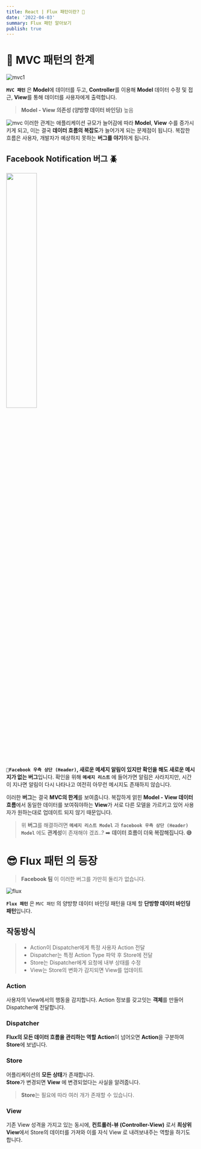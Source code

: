```yaml
---
title: React | Flux 패턴이란? 🤔
date: '2022-04-03'
summary: Flux 패턴 알아보기
publish: true
---
```


# 🥲 MVC 패턴의 한계

![mvc1](/posts/mvc1.png)

**`MVC 패턴`** 은 **Model**에 데이터를 두고, **Controller**를 이용해 **Model** 데이터 수정 및 접근, **View**를 통해 데이터를 사용자에게 출력합니다.

> **Model - View 의존성 (양방향 데이터 바인딩)** 높음

![mvc](/posts/mvc2.png)
이러한 관계는 애플리케이션 규모가 늘어감에 따라 **Model**, **View** 수를 증가시키게 되고,
이는 결국 **데이터 흐름의 복잡도**가 늘어가게 되는 문제점이 됩니다.
복잡한 흐름은 사용자, 개발자가 예상하지 못하는 **버그를 야기**하게 됩니다.

## Facebook Notification 버그 🪲

<img src="/posts/facebook_bell.png" width="40%" />

**`Facebook 우측 상단 (Header)`, 새로운 메세지 알림이 있지만 확인을 해도 새로운 메시지가 없는 버그**입니다.
확인을 위해 **`메세지 리스트`** 에 들어가면 알림은 사라지지만,
시간이 지나면 알림이 다시 나타나고 여전히 아무런 메시지도 존재하지 않습니다.

이러한 **버그**는 결국 **MVC의 한계**를 보여줍니다.
복잡하게 얽힌 **Model - View 데이터 흐름**에서 동일한 데이터를 보여줘야하는 **View**가 서로 다른 모델을 가르키고 있어 사용자가 원하는대로 업데이트 되지 않기 때문입니다.

> 위 **버그**를 해결하려면
> **`메세지 리스트 Model`** 과 **`facebook 우측 상단 (Header) Model`** 에도 **관계성**이 존재해야 겠죠..?
> ➡️ **데이터 흐름이 더욱 복잡해집니다. 😅**

# 😎 Flux 패턴 의 등장

> **Facebook 팀** 이 이러한 버그를 가만히 둘리가 없습니다.

![flux](/posts/flux.png)

**`Flux 패턴`** 은 `MVC 패턴` 의 양방향 데이터 바인딩 패턴을 대체 할 **단방향 데이터 바인딩 패턴**입니다.

## 작동방식

> - Action이 Dispatcher에게 특정 사용자 Action 전달
> - Dispatcher는 특정 Action Type 파악 후 Store에 전달
> - Store는 Dispatcher에게 요청에 내부 상태를 수정
> - View는 Store의 변화가 감지되면 View를 업데이트

### Action

사용자의 View에서의 행동을 감지합니다.
Action 정보를 갖고잇는 **객체**를 만들어 Dispatcher에 전달합니다.

### Dispatcher

**Flux의 모든 데이터 흐름을 관리하는 역할**
**Action**이 넘어오면 **Action**을 구분하여 **Store**에 보냅니다.

### Store

어플리케이션의 **모든 상태**가 존재합니다.  
**Store**가 변경되면 **View** 에 변경되었다는 사실을 알려줍니다.

> **Store**는 필요에 따라 여러 개가 존재할 수 있습니다.

### View

기존 View 성격을 가지고 있는 동시에,
**컨트롤러-뷰 (Controller-View)** 로서 **최상위 View**에서 Store의 데이터를 가져와
이를 자식 View 로 내려보내주는 역할을 하기도 합니다.
